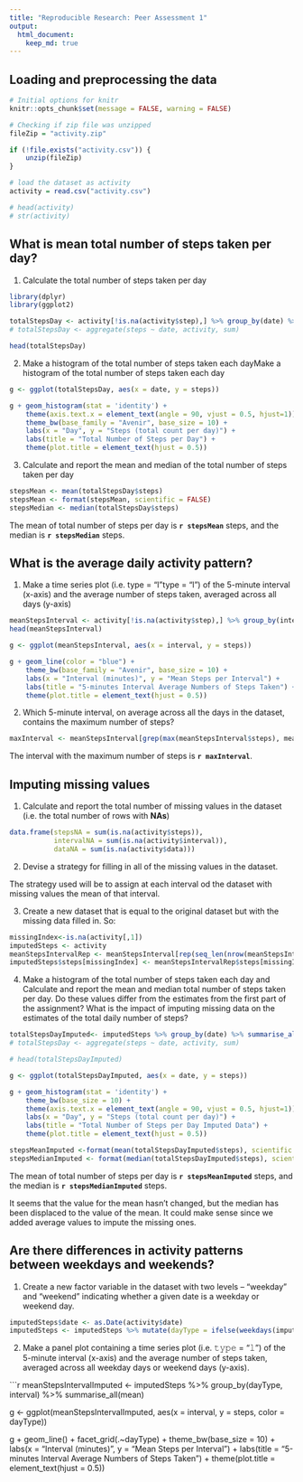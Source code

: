 ```yaml
---
title: "Reproducible Research: Peer Assessment 1"
output: 
  html_document:
    keep_md: true
---
```



## Loading and preprocessing the data

```r
# Initial options for knitr
knitr::opts_chunk$set(message = FALSE, warning = FALSE)

# Checking if zip file was unzipped
fileZip = "activity.zip"

if (!file.exists("activity.csv")) { 
    unzip(fileZip) 
}

# load the dataset as activity
activity = read.csv("activity.csv")

# head(activity)
# str(activity)
```

## What is mean total number of steps taken per day?

1. Calculate the total number of steps taken per day

```r
library(dplyr)
library(ggplot2)

totalStepsDay <- activity[!is.na(activity$step),] %>% group_by(date) %>% summarise_all(sum)
# totalStepsDay <- aggregate(steps ~ date, activity, sum)

head(totalStepsDay)
```

2. Make a histogram of the total number of steps taken each dayMake a histogram of the total number of steps taken each day

```r
g <- ggplot(totalStepsDay, aes(x = date, y = steps))

g + geom_histogram(stat = 'identity') +
    theme(axis.text.x = element_text(angle = 90, vjust = 0.5, hjust=1)) +
    theme_bw(base_family = "Avenir", base_size = 10) +
    labs(x = "Day", y = "Steps (total count per day)") +
    labs(title = "Total Number of Steps per Day") +
    theme(plot.title = element_text(hjust = 0.5))
```

3. Calculate and report the mean and median of the total number of steps taken per day

```r
stepsMean <- mean(totalStepsDay$steps)
stepsMean <- format(stepsMean, scientific = FALSE)
stepsMedian <- median(totalStepsDay$steps)
```

The mean of total number of steps per day is **`r stepsMean`** steps, and the median is **`r stepsMedian`** steps.


## What is the average daily activity pattern?

1. Make a time series plot (i.e. type = "l"type = "l") of the 5-minute interval (x-axis) and the average number of steps taken, averaged across all days (y-axis)

```r
meanStepsInterval <- activity[!is.na(activity$step),] %>% group_by(interval) %>% summarise_all(mean)
head(meanStepsInterval)
```



```r
g <- ggplot(meanStepsInterval, aes(x = interval, y = steps))

g + geom_line(color = "blue") +
    theme_bw(base_family = "Avenir", base_size = 10) +
    labs(x = "Interval (minutes)", y = "Mean Steps per Interval") +
    labs(title = "5-minutes Interval Average Numbers of Steps Taken") +
    theme(plot.title = element_text(hjust = 0.5))
```

2. Which 5-minute interval, on average across all the days in the dataset, contains the maximum number of steps?

```r
maxInterval <- meanStepsInterval[grep(max(meanStepsInterval$steps), meanStepsInterval$steps), ]
```

The interval with the maximum number of steps is **`r maxInterval`**.

## Imputing missing values

1. Calculate and report the total number of missing values in the dataset (i.e. the total number of rows with **NAs**)

```r
data.frame(stepsNA = sum(is.na(activity$steps)),
           intervalNA = sum(is.na(activity$interval)),
           dataNA = sum(is.na(activity$data)))
```

2. Devise a strategy for filling in all of the missing values in the dataset.

The strategy used will be to assign at each interval od the dataset with missing values the mean of that interval.

3. Create a new dataset that is equal to the original dataset but with the missing data filled in.
So:

```r
missingIndex<-is.na(activity[,1])
imputedSteps <- activity
meanStepsIntervalRep <- meanStepsInterval[rep(seq_len(nrow(meanStepsInterval)), nlevels(factor(imputedSteps$date))), ]
imputedSteps$steps[missingIndex] <- meanStepsIntervalRep$steps[missingIndex]
```

4. Make a histogram of the total number of steps taken each day and Calculate and report the mean and median total number of steps taken per day. Do these values differ from the estimates from the first part of the assignment? What is the impact of imputing missing data on the estimates of the total daily number of steps?

```r
totalStepsDayImputed<- imputedSteps %>% group_by(date) %>% summarise_all(sum)
# totalStepsDay <- aggregate(steps ~ date, activity, sum)

# head(totalStepsDayImputed)

g <- ggplot(totalStepsDayImputed, aes(x = date, y = steps))

g + geom_histogram(stat = 'identity') +
    theme_bw(base_size = 10) +
    theme(axis.text.x = element_text(angle = 90, vjust = 0.5, hjust=1)) +
    labs(x = "Day", y = "Steps (total count per day)") +
    labs(title = "Total Number of Steps per Day Imputed Data") +
    theme(plot.title = element_text(hjust = 0.5))

stepsMeanImputed <-format(mean(totalStepsDayImputed$steps), scientific = FALSE)
stepsMedianImputed <- format(median(totalStepsDayImputed$steps), scientific = FALSE)
```

The mean of total number of steps per day is **`r stepsMeanImputed`** steps, and the median is **`r stepsMedianImputed`** steps.

It seems that the value for the mean hasn't changed, but the median has been displaced to the value of the mean. It could make sense since we added average values to impute the missing ones.

## Are there differences in activity patterns between weekdays and weekends?

1. Create a new factor variable in the dataset with two levels – “weekday” and “weekend” indicating whether a given date is a weekday or weekend day.

```r
imputedSteps$date <- as.Date(activity$date)
imputedSteps <- imputedSteps %>% mutate(dayType = ifelse(weekdays(imputedSteps$date) %in% c("dissabte", "diumenge"), "weekend", "weekday"))
```

2. Make a panel plot containing a time series plot (i.e. 𝚝𝚢𝚙𝚎 = “𝚕”) of the 5-minute interval (x-axis) and the average number of steps taken, averaged across all weekday days or weekend days (y-axis).

```r
meanStepsIntervalImputed <- imputedSteps %>% group_by(dayType, interval) %>% summarise_all(mean)

g <- ggplot(meanStepsIntervalImputed, aes(x = interval, y = steps, color = dayType))

g + geom_line() +
    facet_grid(.~dayType) +
    theme_bw(base_size = 10) +
    labs(x = "Interval (minutes)", y = "Mean Steps per Interval") +
    labs(title = "5-minutes Interval Average Numbers of Steps Taken") +
    theme(plot.title = element_text(hjust = 0.5))
